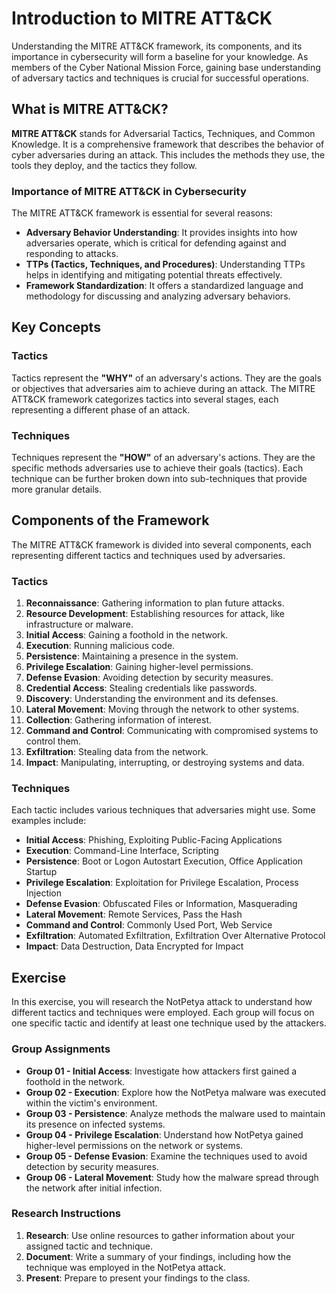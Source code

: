 
# Introduction to MITRE ATT&CK

Understanding the MITRE ATT&CK framework, its components, and its importance in cybersecurity will form a baseline for your knowledge. As members of the Cyber National Mission Force, gaining base understanding of adversary tactics and techniques is crucial for successful operations.

## What is MITRE ATT&CK?

**MITRE ATT&CK** stands for Adversarial Tactics, Techniques, and Common Knowledge. It is a comprehensive framework that describes the behavior of cyber adversaries during an attack. This includes the methods they use, the tools they deploy, and the tactics they follow.

### Importance of MITRE ATT&CK in Cybersecurity

The MITRE ATT&CK framework is essential for several reasons:

- **Adversary Behavior Understanding**: It provides insights into how adversaries operate, which is critical for defending against and responding to attacks.
- **TTPs (Tactics, Techniques, and Procedures)**: Understanding TTPs helps in identifying and mitigating potential threats effectively.
- **Framework Standardization**: It offers a standardized language and methodology for discussing and analyzing adversary behaviors.

## Key Concepts

### Tactics

Tactics represent the **"WHY"** of an adversary's actions. They are the goals or objectives that adversaries aim to achieve during an attack. The MITRE ATT&CK framework categorizes tactics into several stages, each representing a different phase of an attack.

### Techniques

Techniques represent the **"HOW"** of an adversary's actions. They are the specific methods adversaries use to achieve their goals (tactics). Each technique can be further broken down into sub-techniques that provide more granular details.

## Components of the Framework

The MITRE ATT&CK framework is divided into several components, each representing different tactics and techniques used by adversaries.

### Tactics

1. **Reconnaissance**: Gathering information to plan future attacks.
2. **Resource Development**: Establishing resources for attack, like infrastructure or malware.
3. **Initial Access**: Gaining a foothold in the network.
4. **Execution**: Running malicious code.
5. **Persistence**: Maintaining a presence in the system.
6. **Privilege Escalation**: Gaining higher-level permissions.
7. **Defense Evasion**: Avoiding detection by security measures.
8. **Credential Access**: Stealing credentials like passwords.
9. **Discovery**: Understanding the environment and its defenses.
10. **Lateral Movement**: Moving through the network to other systems.
11. **Collection**: Gathering information of interest.
12. **Command and Control**: Communicating with compromised systems to control them.
13. **Exfiltration**: Stealing data from the network.
14. **Impact**: Manipulating, interrupting, or destroying systems and data.

### Techniques

Each tactic includes various techniques that adversaries might use. Some examples include:

- **Initial Access**: Phishing, Exploiting Public-Facing Applications
- **Execution**: Command-Line Interface, Scripting
- **Persistence**: Boot or Logon Autostart Execution, Office Application Startup
- **Privilege Escalation**: Exploitation for Privilege Escalation, Process Injection
- **Defense Evasion**: Obfuscated Files or Information, Masquerading
- **Lateral Movement**: Remote Services, Pass the Hash
- **Command and Control**: Commonly Used Port, Web Service
- **Exfiltration**: Automated Exfiltration, Exfiltration Over Alternative Protocol
- **Impact**: Data Destruction, Data Encrypted for Impact

## Exercise

In this exercise, you will research the NotPetya attack to understand how different tactics and techniques were employed. Each group will focus on one specific tactic and identify at least one technique used by the attackers.

### Group Assignments

- **Group 01 - Initial Access**: Investigate how attackers first gained a foothold in the network.
- **Group 02 - Execution**: Explore how the NotPetya malware was executed within the victim's environment.
- **Group 03 - Persistence**: Analyze methods the malware used to maintain its presence on infected systems.
- **Group 04 - Privilege Escalation**: Understand how NotPetya gained higher-level permissions on the network or systems.
- **Group 05 - Defense Evasion**: Examine the techniques used to avoid detection by security measures.
- **Group 06 - Lateral Movement**: Study how the malware spread through the network after initial infection.

### Research Instructions

1. **Research**: Use online resources to gather information about your assigned tactic and technique.
2. **Document**: Write a summary of your findings, including how the technique was employed in the NotPetya attack.
3. **Present**: Prepare to present your findings to the class.
